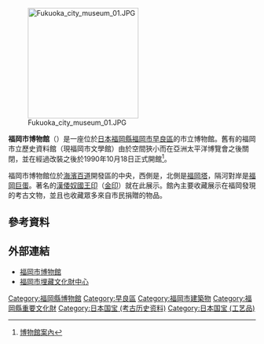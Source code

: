 [[File:Fukuoka_city_museum_01.JPG|225px]]

'''福岡市博物館'''（{{lang-ja|ふくおかしはくぶつかん}}）是一座位於[[日本|日本]][[福岡縣|福岡縣]][[福岡市|福岡市]][[早良區|早良區]]的市立博物館。舊有的福岡市立歷史資料館（現福岡市文學館）由於空間狹小而在亞洲太平洋博覽會之後關閉，並在經過改裝之後於1990年10月18日正式開館<ref>[http://museum.city.fukuoka.jp/about/ 博物館案內]</ref>。

福岡市博物館位於[[海濱百道|海濱百道]]開發區的中央，西側是{{link-ja|福岡市綜合圖書館|福岡市総合図書館}}，北側是[[福岡塔|福岡塔]]，隔河對岸是[[福岡巨蛋|福岡巨蛋]]。著名的[[倭奴國王印|漢倭奴國王印]]（[[金印|金印]]）就在此展示。館內主要收藏展示在福岡發現的考古文物，並且也收藏眾多來自市民捐贈的物品。

== 參考資料 ==
{{Reflist}}

== 外部連結 ==
{{commonscat|Fukuoka City Museum}}
* [http://museum.city.fukuoka.jp/ 福岡市博物館] {{ja}}{{en}}{{ko}}{{zh-hans}}{{zh-hant}}
* [http://www.city.fukuoka.lg.jp/maibun/ 福岡市埋藏文化財中心] {{ja}}

[[Category:福岡縣博物館|Category:福岡縣博物館]]
[[Category:早良區|Category:早良區]]
[[Category:福岡市建築物|Category:福岡市建築物]]
[[Category:福岡縣重要文化財|Category:福岡縣重要文化財]]
[[Category:日本国宝_(考古历史资料)|Category:日本国宝 (考古历史资料)]]
[[Category:日本国宝_(工艺品)|Category:日本国宝 (工艺品)]]